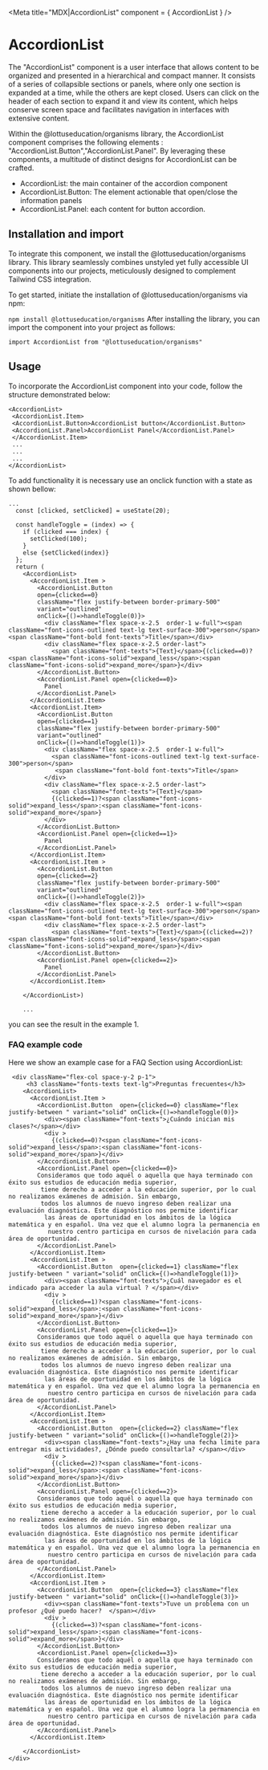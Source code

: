 
<Meta title="MDX|AccordionList" component = { AccordionList } />

# AccordionList
The "AccordionList" component is a user interface that allows content to be organized and presented in a hierarchical and compact manner. 
It consists of a series of collapsible sections or panels, where only one section is expanded at a time, while the others are kept 
closed. Users can click on the header of each section to expand it and view its content, which helps conserve screen space and 
facilitates navigation in interfaces with extensive content.

Within the @lottuseducation/organisms library, the AccordionList component comprises the following elements : "AccordionList.Button","AccordionList.Panel".
By leveraging these components, a multitude of distinct designs for AccordionList can be crafted.

- AccordionList: the main container of the accordion component
- AccordionList.Button: The element actionable that open/close the information panels
- AccordionList.Panel: each content for button accordion.

## Installation and import
To integrate this component, we install the @lottuseducation/organisms library.
This library seamlessly combines unstyled yet fully accessible UI components into our projects,
 meticulously designed to complement Tailwind CSS integration.

To get started, initiate the installation of @lottuseducation/organisms via npm:

  ``` npm install @lottuseducation/organisms ```
After installing the library, you can import the component into your project as follows:

```import AccordionList from "@lottuseducation/organisms" ```

## Usage

To incorporate the AccordionList component into your code, follow the structure demonstrated below:

```
<AccordionList>
 <AccordionList.Item>
 <AccordionList.Button>AccordionList button</AccordionList.Button>
 <AccordionList.Panel>AccordionList Panel</AccordionList.Panel>
 </AccordionList.Item>
 ...
 ...
 ...
</AccordionList>
```

To add functionality it is necessary use an onclick function with a state as shown bellow:

``` 
...
  const [clicked, setClicked] = useState(20);

  const handleToggle = (index) => {
    if (clicked === index) {
      setClicked(100);      
    }
    else {setClicked(index)}
  };
  return (
    <AccordionList>
      <AccordionList.Item >
        <AccordionList.Button  
        open={clicked==0} 
        className="flex justify-between border-primary-500" 
        variant="outlined" 
        onClick={()=>handleToggle(0)}>
          <div className="flex space-x-2.5  order-1 w-full"><span className="font-icons-outlined text-lg text-surface-300">person</span> <span className="font-bold font-texts">Title</span></div>
          <div className="flex space-x-2.5 order-last">
            <span className="font-texts">{Text}</span>{(clicked==0)?<span className="font-icons-solid">expand_less</span>:<span className="font-icons-solid">expand_more</span>}</div>
        </AccordionList.Button>
        <AccordionList.Panel open={clicked==0}>
          Panel
        </AccordionList.Panel>
      </AccordionList.Item>
      <AccordionList.Item>
        <AccordionList.Button  
        open={clicked==1}
        className="flex justify-between border-primary-500" 
        variant="outlined" 
        onClick={()=>handleToggle(1)}>
          <div className="flex space-x-2.5  order-1 w-full">
            <span className="font-icons-outlined text-lg text-surface-300">person</span>
             <span className="font-bold font-texts">Title</span>
          </div>
          <div className="flex space-x-2.5 order-last">
            <span className="font-texts">{Text}</span>
            {(clicked==1)?<span className="font-icons-solid">expand_less</span>:<span className="font-icons-solid">expand_more</span>}
          </div>
        </AccordionList.Button>
        <AccordionList.Panel open={clicked==1}>
          Panel
        </AccordionList.Panel>
      </AccordionList.Item>
      <AccordionList.Item >
        <AccordionList.Button  
        open={clicked==2} 
        className="flex justify-between border-primary-500" 
        variant="outlined" 
        onClick={()=>handleToggle(2)}>
          <div className="flex space-x-2.5  order-1 w-full"><span className="font-icons-outlined text-lg text-surface-300">person</span> <span className="font-bold font-texts">Title</span></div>
          <div className="flex space-x-2.5 order-last">
            <span className="font-texts">{Text}</span>{(clicked==2)?<span className="font-icons-solid">expand_less</span>:<span className="font-icons-solid">expand_more</span>}</div>
        </AccordionList.Button>
        <AccordionList.Panel open={clicked==2}>
          Panel
        </AccordionList.Panel>
      </AccordionList.Item>

    </AccordionList>)

    ...

```

you can see the result in the example 1.

### FAQ example code

Here we show an example case for a FAQ Section using AccordionList:

```
 <div className="flex-col space-y-2 p-1">
     <h3 className="fonts-texts text-lg">Preguntas frecuentes</h3> 
    <AccordionList>
      <AccordionList.Item >
        <AccordionList.Button  open={clicked==0} className="flex justify-between " variant="solid" onClick={()=>handleToggle(0)}>
          <div><span className="font-texts">¿Cuándo inician mis clases?</span></div>
          <div >
            {(clicked==0)?<span className="font-icons-solid">expand_less</span>:<span className="font-icons-solid">expand_more</span>}</div>
        </AccordionList.Button>
        <AccordionList.Panel open={clicked==0}>
        Consideramos que todo aquél o aquella que haya terminado con éxito sus estudios de educación media superior,
         tiene derecho a acceder a la educación superior, por lo cual no realizamos exámenes de admisión. Sin embargo, 
         todos los alumnos de nuevo ingreso deben realizar una evaluación diagnóstica. Este diagnóstico nos permite identificar
          las áreas de oportunidad en los ámbitos de la lógica matemática y en español. Una vez que el alumno logra la permanencia en
           nuestro centro participa en cursos de nivelación para cada área de oportunidad.
        </AccordionList.Panel>
      </AccordionList.Item>
      <AccordionList.Item >
        <AccordionList.Button  open={clicked==1} className="flex justify-between " variant="solid" onClick={()=>handleToggle(1)}>
          <div><span className="font-texts">¿Cuál navegador es el indicado para acceder la aula virtual ? </span></div>
          <div >
            {(clicked==1)?<span className="font-icons-solid">expand_less</span>:<span className="font-icons-solid">expand_more</span>}</div>
        </AccordionList.Button>
        <AccordionList.Panel open={clicked==1}>
        Consideramos que todo aquél o aquella que haya terminado con éxito sus estudios de educación media superior,
         tiene derecho a acceder a la educación superior, por lo cual no realizamos exámenes de admisión. Sin embargo, 
         todos los alumnos de nuevo ingreso deben realizar una evaluación diagnóstica. Este diagnóstico nos permite identificar
          las áreas de oportunidad en los ámbitos de la lógica matemática y en español. Una vez que el alumno logra la permanencia en
           nuestro centro participa en cursos de nivelación para cada área de oportunidad.
        </AccordionList.Panel>
      </AccordionList.Item>
      <AccordionList.Item >
        <AccordionList.Button  open={clicked==2} className="flex justify-between " variant="solid" onClick={()=>handleToggle(2)}>
          <div><span className="font-texts">¿Hay una fecha límite para entregar mis actividades?, ¿Dónde puedo consultarla? </span></div>
          <div >
            {(clicked==2)?<span className="font-icons-solid">expand_less</span>:<span className="font-icons-solid">expand_more</span>}</div>
        </AccordionList.Button>
        <AccordionList.Panel open={clicked==2}>
        Consideramos que todo aquél o aquella que haya terminado con éxito sus estudios de educación media superior,
         tiene derecho a acceder a la educación superior, por lo cual no realizamos exámenes de admisión. Sin embargo, 
         todos los alumnos de nuevo ingreso deben realizar una evaluación diagnóstica. Este diagnóstico nos permite identificar
          las áreas de oportunidad en los ámbitos de la lógica matemática y en español. Una vez que el alumno logra la permanencia en
           nuestro centro participa en cursos de nivelación para cada área de oportunidad.
        </AccordionList.Panel>
      </AccordionList.Item>
      <AccordionList.Item >
        <AccordionList.Button  open={clicked==3} className="flex justify-between " variant="solid" onClick={()=>handleToggle(3)}>
          <div><span className="font-texts">Tuve un problema con un profesor ¿Qué puedo hacer?  </span></div>
          <div >
            {(clicked==3)?<span className="font-icons-solid">expand_less</span>:<span className="font-icons-solid">expand_more</span>}</div>
        </AccordionList.Button>
        <AccordionList.Panel open={clicked==3}>
        Consideramos que todo aquél o aquella que haya terminado con éxito sus estudios de educación media superior,
         tiene derecho a acceder a la educación superior, por lo cual no realizamos exámenes de admisión. Sin embargo, 
         todos los alumnos de nuevo ingreso deben realizar una evaluación diagnóstica. Este diagnóstico nos permite identificar
          las áreas de oportunidad en los ámbitos de la lógica matemática y en español. Una vez que el alumno logra la permanencia en
           nuestro centro participa en cursos de nivelación para cada área de oportunidad.
        </AccordionList.Panel>
      </AccordionList.Item>

    </AccordionList>
</div>
```